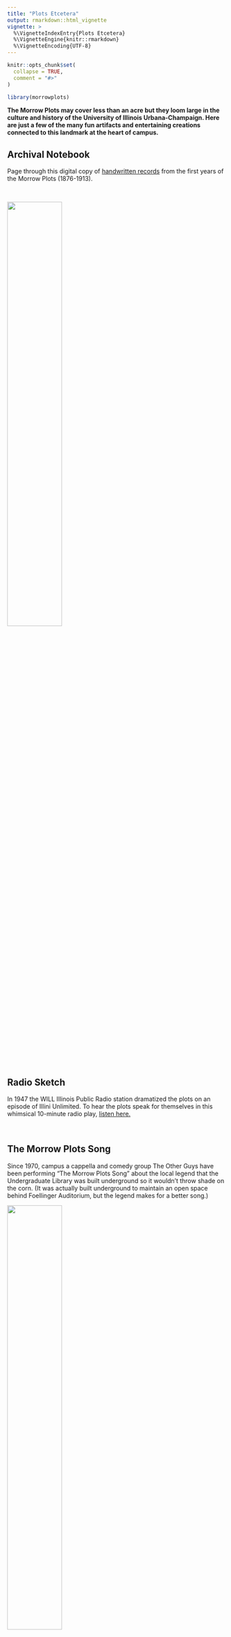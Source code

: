 ```yaml
---
title: "Plots Etcetera"
output: rmarkdown::html_vignette
vignette: >
  %\VignetteIndexEntry{Plots Etcetera}
  %\VignetteEngine{knitr::rmarkdown}
  %\VignetteEncoding{UTF-8}
---
```


```r
knitr::opts_chunk$set(
  collapse = TRUE,
  comment = "#>"
)
```

```r
library(morrowplots)
```

**The Morrow Plots may cover less than an acre but they loom large in the culture and history of the University of Illinois Urbana-Champaign. Here are just a few of the many fun artifacts and entertaining creations connected to this landmark at the heart of campus.**

## Archival Notebook

Page through this digital copy of [handwritten records](https://digital.library.illinois.edu/items/b9a74f70-51c5-0138-7202-02d0d7bfd6e4-9) from the first years of the Morrow Plots (1876-1913).

\

![](notebook.png){width=50%}

\

## Radio Sketch

In 1947 the WILL Illinois Public Radio station dramatized the plots on an episode of Illini Unlimited. To hear the plots speak for themselves in this whimsical 10-minute radio play, [listen here.](https://digital.library.illinois.edu/items/e31e35f0-5131-0137-6caa-02d0d7bfd6e4-0)

\

## The Morrow Plots Song

Since 1970, campus a cappella and comedy group The Other Guys have been performing "The Morrow Plots Song" about the local legend that the Undergraduate Library was built underground so it wouldn't throw shade on the corn. (It was actually built underground to maintain an open space behind Foellinger Auditorium, but the legend makes for a better song.)

![](other_guys.png){width=50%}

See The Other Guys perform their [Morrow Plots Song](https://youtu.be/97TyuKr-zco?si=t1lzfThqjnzg2xLv)

\

## Mini Combine

Who doesn't love a mini version of a big thing? It's always fun to catch a glimpse of the unusually small machines out in the field. 

![The mini combine at work on the Morrow Plots.](morrow_combine.jpg){width=50%}
